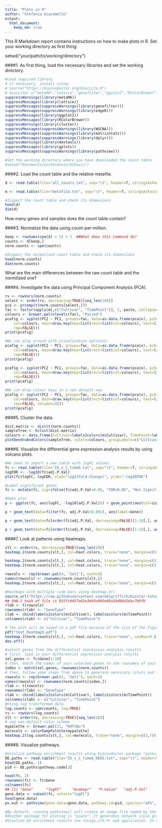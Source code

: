 ```yaml
---
title: "Plots in R"
author: "Stefania Giacomello"
output: 
  html_document:
    keep_md: true
---
```


This R Markdown report contains instructions on how to make plots in R.
Set your working directory as first thing:

setwd("your/path/to/working/directory")

####1. As first thing, load the necessary libraries and set the working directory.
```r
#Load required library
# if necessary, install using:
# source("https://bioconductor.org/biocLite.R")
# biocLite( c("metaMA","lattice","genefilter","ggplot2","RColorBrewer","cluster","WGCNA","matrixStats","dplyr","gplots","pathview","genefilter") )
suppressWarnings(library(metaMA))
suppressMessages(library(lattice))
suppressMessages(suppressWarnings(library(genefilter)))
suppressMessages(suppressWarnings(library(edgeR)))
suppressMessages(library(ggplot2))
suppressMessages(library(RColorBrewer))
suppressWarnings(library(cluster))
suppressMessages(suppressWarnings(library(WGCNA)))
suppressMessages(suppressWarnings(library(matrixStats)))
suppressMessages(suppressWarnings(library(dplyr)))
suppressWarnings(library(devtools))
suppressMessages(library(gplots))
suppressMessages(suppressWarnings(library(pathview)))

#Set the working directory where you have downloaded the count table
#setwd("Documents/Conferences/UCDavis")
```

####2. Load the count table and the relative metafile.
```r
d <- read.table(file="all_counts.txt", sep="\t", header=T, stringsAsFactors=F)

m <- read.table(file="metafile.txt", sep="\t", header=T, stringsAsFactors=F)

#Inspect the count table and check its dimensions
head(d)
dim(d)
```

How many genes and samples does the count table contain?

####3. Normalize the data using count-per-million.
```r
keep <- rowSums(cpm(d) > 1) > 1  ##What does this command do?
counts <- d[keep,]
norm.counts <- cpm(counts)

#Inspect the normalized count table and check its dimensions
head(norm.counts)
dim(norm.counts)
```

What are the main differences between the raw count table and the normilized one?

####4. Investigate the data using Principal Component Analysis (PCA).
```r
rv <- rowVars(norm.counts)
select <- order(rv, decreasing=TRUE)[seq_len(100)]
pca <- prcomp(t(norm.counts[select,]))
fac <- factor(apply(m[,c("Cultivar", "TimePoint")], 1, paste, collapse=":"))
colours <- brewer.pal(nlevels(fac), "Paired")
pcafig <- xyplot(PC2 ~ PC1, groups=fac, data=as.data.frame(pca$x), pch=16, cex=1, aspect="iso",
    col=colours, main=draw.key(key=list(rect=list(col=colours), text=list(levels(fac)),
    rep=FALSE)))
print(pcafig)

#We can play around with visualization optsions:
pcafig <- xyplot(PC2 ~ PC1, groups=fac, data=as.data.frame(pca$x), pch=18, cex=1, aspect="iso",
    col=colours, main=draw.key(key=list(rect=list(col=colours), text=list(levels(fac)),
    rep=FALSE)))
print(pcafig)

pcafig <- xyplot(PC2 ~ PC1, groups=fac, data=as.data.frame(pca$x), pch=6, cex=1, aspect="iso",
    col=colours, main=draw.key(key=list(rect=list(col=colours), text=list(levels(fac)),
    rep=FALSE)))
print(pcafig)

#We can draw colour keys in a non-default way
pcafig <- xyplot(PC2 ~ PC1, groups=fac, data=as.data.frame(pca$x), pch=16, cex=1, aspect="iso",
    col=colours, main=draw.key(key=list(rect=list(col=colours), text=list(levels(fac)),
    rep=FALSE, columns=3)))
print(pcafig)
```

####5. Cluster the data.
```r
dist.matrix <- dist(t(norm.counts))
sampleTree <- hclust(dist.matrix)
colours <- data.frame(Cultivar=labels2colors(m$Cultivar), TimePoint=labels2colors(m$TimePoint))
plotDendroAndColors(sampleTree, colors=colours, groupLabels=c("Cultivar", "TimePoint"), colorHeight=0.1, autoColorHeight=FALSE)
```

####6. Visualize the differential gene expression analysis results by using volcano plots.
```r
#We need to import a new table with logFC values.
fc <- read.table(file="I5_v_C_time6.txt", sep="\t", header=T, stringsAsFactors=F)
logFDR <- -log10(fc$adj.P.Val)
plot(fc$logFC, logFDR, xlab="log2(Fold-Change)", ylab="-log10FDR")

#Label significant genes
fc <- mutate(fc, sig=ifelse(fc$adj.P.Val<0.05, "FDR<0.05", "Not Significant")) #What does the command do?

#Make plot
p <- ggplot(fc, aes(logFC, -log10(adj.P.Val))) + geom_point(aes(col=sig)) + scale_color_manual(values=c("red", "black"))

p + geom_text(data=filter(fc, adj.P.Val<0.001), aes(label=Gene))

p + geom_text(data=fc[order(fc$adj.P.Val, decreasing=FALSE)[1:10],], aes(label=Gene))

p + geom_text(data=fc[order(fc$adj.P.Val, decreasing=FALSE)[1:10],], aes(label=Gene)) + geom_vline(xintercept=c(-2,2), colour="black") + geom_hline(yintercept=1.3, colour="black")
```

####7. Look at patterns using heatmaps.
```r
slt <- order(rv, decreasing=TRUE)[seq_len(20)]
heatmap.2(norm.counts[slt,], col=heat.colors, trace="none", margin=c(3,7))

heatmap.2(norm.counts[slt,], col=heat.colors, trace="none", margin=c(3,6), cexRow=0.8, cexCol=0.8)
heatmap.2(norm.counts[slt,], col=heat.colors, trace="none", margin=c(3,7), cexRow=0.8, cexCol=0.8, ColSideColors=labels2colors(m$Cultivar))

rowcols <- rep(brewer.pal(4, 'Set1'), each=5)
names(rowcols) <- rownames(norm.counts[slt,])
heatmap.2(norm.counts[slt,], col=heat.colors, trace="none", margin=c(3,7), cexRow=0.8, cexCol=0.8, ColSideColors=labels2colors(m$Cultivar), RowSideColors=rowcols)

#Heatmaps with multiple side bars using heatmap.3()
source_url("https://raw.githubusercontent.com/obigriffith/biostar-tutorials/master/Heatmaps/heatmap.3.R")
## SHA-1 hash of file is 015fc0457e61e3e93a903e69a24d96d2dac7b9fb
rlab <- t(rowcols)
rownames(rlab) <- "GeneType"
clab <- cbind(labels2colors(m$Cultivar), labels2colors(m$TimePoint))
colnames(clab) <- c("Cultivar", "TimePoint")

# The plot will be saved to a pdf file because of the size of the figure
pdf("test_heatmap3.pdf")
heatmap.3(norm.counts[slt,], col=heat.colors, trace="none", cexRow=0.8, cexCol=0.8, ColSideColors=clab, RowSideColors=rlab, ColSideColorsSize=2, RowSideColorsSize=2, margin=c(5,5))
dev.off()

#select genes from the differential expression analysis results
# first, load in your differential expression analysis results
sel.genes <- fc$Gene[1:10]
# then, match the names of your selected genes to the rownames of your counts table
index <- match(sel.genes, rownames(norm.counts))
# then, follow some steps from above to generate necessary colors and labels
rowcols <- rep(brewer.pal(5, 'Set1'), each=2)
names(rowcols) <- rownames(norm.counts[index,])
rlab <- t(rowcols)
rownames(rlab) <- "GeneType"
clab <- cbind(labels2colors(m$Cultivar), labels2colors(m$TimePoint))
colnames(clab) <- c("Cultivar", "TimePoint")
#Using log transformed data.
log.counts <- cpm(counts, log=TRUE)
rv <- rowVars(log.counts)
slt <- order(rv, decreasing=TRUE)[seq_len(20)]
# use non-default color scheme
mypalette <- brewer.pal(11, "RdYlBu")
morecols <- colorRampPalette(mypalette)
heatmap.2(log.counts[slt,], col=morecols, trace="none", margin=c(3,7))
```

####8. Visualize pathways.
```r
#Visulize pathway enrichment results using bioconductor package "pathview"
DE.paths <- read.table(file="I5_v_C_time6_KEGG.txt", sep="\t", header=T, stringsAsFactors=F)
head(DE.paths, 1)
pid <- DE.paths$pathway.code[3]

head(fc, 2)
rownames(fc) <- fc$Gene
colnames(fc)
## [1] "Gene"      "logFC"     "AveExpr"   "P.Value"   "adj.P.Val"
gene.data <- subset(fc, select="logFC")
head(gene.data)
pv.out <- pathview(gene.data=gene.data, pathway.id=pid, species="ath", gene.idtype="KEGG", kegg.native=T)

#By default, running pathview() will create an image file named by the pathway id (for example, in this case there should be a file named "ath04141.pathview.png" in the current directory).
#Another package for ploting is "piano". It generates network style graphs. "Cytoscape" is another possible software to generate graphs for enrichment analysis results.
#Visulize GO enrichment results use revigo.irb.hr web application. In a web browser (Safari, explorer, chrome, firefox), open revigo.irb.hr.
```
